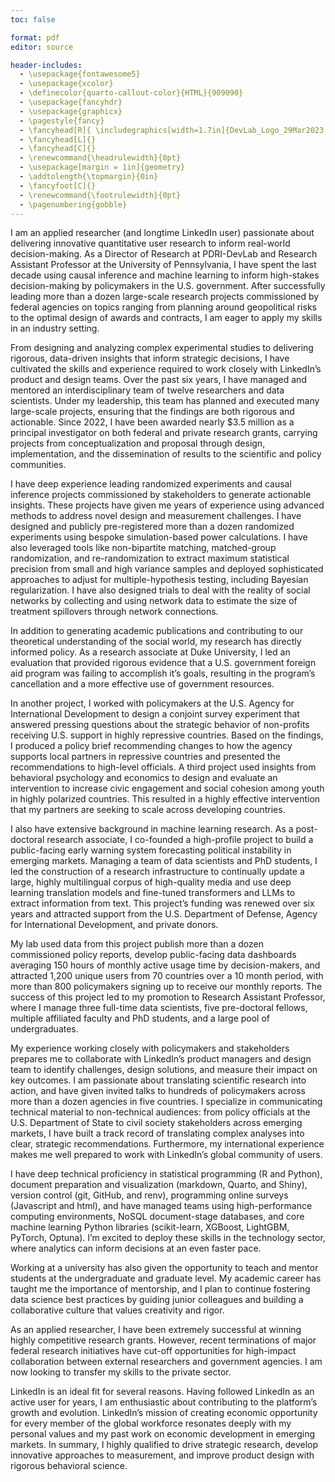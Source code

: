 ```yaml
---
toc: false

format: pdf
editor: source

header-includes:
  - \usepackage{fontawesome5}
  - \usepackage{xcolor}
  - \definecolor{quarto-callout-color}{HTML}{909090}
  - \usepackage{fancyhdr}
  - \usepackage{graphicx}
  - \pagestyle{fancy}
  - \fancyhead[R]{ \includegraphics[width=1.7in]{DevLab_Logo_29Mar2023.png}}
  - \fancyhead[L]{}
  - \fancyhead[C]{}
  - \renewcommand{\headrulewidth}{0pt}
  - \usepackage[margin = 1in]{geometry} 
  - \addtolength{\topmargin}{0in}
  - \fancyfoot[C]{}
  - \renewcommand{\footrulewidth}{0pt}
  - \pagenumbering{gobble}
---
```



\begin{flushleft}
Jeremy Springman, PhD\\
Director of Research, PDRI-DevLab\\
Research Assistant Professor, University of Pennsylvania\\
\url{jrspringman.github.io}
\end{flushleft}

I am an applied researcher (and longtime LinkedIn user) passionate about delivering innovative quantitative user research to inform real-world decision-making. As a Director of Research at PDRI-DevLab and Research Assistant Professor at the University of Pennsylvania, I have spent the last decade using causal inference and machine learning to inform high-stakes decision-making by policymakers in the U.S. government. After successfully leading more than a dozen large-scale research projects commissioned by federal agencies on topics ranging from planning around geopolitical risks to the optimal design of awards and contracts, I am eager to apply my skills in an industry setting.


From designing and analyzing complex experimental studies to delivering rigorous, data-driven insights that inform strategic decisions, I have cultivated the skills and experience required to work closely with LinkedIn's product and design teams. Over the past six years, I have managed and mentored an interdisciplinary team of twelve researchers and data scientists. Under my leadership, this team has planned and executed many large-scale projects, ensuring that the findings are both rigorous and actionable. Since 2022, I have been awarded nearly \$3.5 million as a principal investigator on both federal and private research grants, carrying projects from conceptualization and proposal through design, implementation, and the dissemination of results to the scientific and policy communities. 

I have deep experience leading randomized experiments and causal inference projects commissioned by stakeholders to generate actionable insights. These projects have given me years of experience using advanced methods to address novel design and measurement challenges. I have designed and publicly pre-registered more than a dozen randomized experiments using bespoke simulation-based power calculations. I have also leveraged tools like non-bipartite matching, matched-group randomization, and re-randomization to extract maximum statistical precision from small and high variance samples and deployed sophisticated approaches to adjust for multiple-hypothesis testing, including Bayesian regularization. I have also designed trials to deal with the reality of social networks by collecting and using network data to estimate the size of treatment spillovers through network connections.

In addition to generating academic publications and contributing to our theoretical understanding of the social world, my research has directly informed policy. As a research associate at Duke University, I led an evaluation that provided rigorous evidence that a U.S. government foreign aid program was failing to accomplish it's goals, resulting in the program's cancellation and a more effective use of government resources. 

In another project, I worked with policymakers at the U.S. Agency for International Development to design a conjoint survey experiment that answered pressing questions about the strategic behavior of non-profits receiving U.S. support in highly repressive countries. Based on the findings, I produced a policy brief recommending changes to how the agency supports local partners in repressive countries and presented the recommendations to high-level officials. A third project used insights from behavioral psychology and economics to design and evaluate an intervention to increase civic engagement and social cohesion among youth in highly polarized countries. This resulted in a highly effective intervention that my partners are seeking to scale across developing countries.

I also have extensive background in machine learning research. As a post-doctoral research associate, I co-founded a high-profile project to build a public-facing early warning system forecasting political instability in emerging markets. Managing a team of data scientists and PhD students, I led the construction of a research infrastructure to continually update a large, highly multilingual corpus of high-quality media and use deep learning translation models and fine-tuned transformers and LLMs to extract information from text. This project's funding was renewed over six years and attracted support from the U.S. Department of Defense, Agency for International Development, and private donors.

My lab used data from this project publish more than a dozen commissioned policy reports, develop public-facing data dashboards averaging 150 hours of monthly active usage time by decision-makers, and attracted 1,200 unique users from 70 countries over a 10 month period, with more than 800 policymakers signing up to receive our monthly reports. The success of this project led to my promotion to Research Assistant Professor, where I manage three full-time data scientists, five pre-doctoral fellows, multiple affiliated faculty and PhD students, and a large pool of undergraduates. 

My experience working closely with policymakers and stakeholders prepares me to collaborate with LinkedIn's product managers and design team to identify challenges, design solutions, and measure their impact on key outcomes. I am passionate about translating scientific research into action, and have given invited talks to hundreds of policymakers across more than a dozen agencies in five countries. I specialize in communicating technical material to non-technical audiences: from policy officials at the U.S. Department of State to civil society stakeholders across emerging markets, I have built a track record of translating complex analyses into clear, strategic recommendations. Furthermore, my international experience makes me well prepared to work with LinkedIn's global community of users.


I have deep technical proficiency in statistical programming (R and Python), document preparation and visualization (markdown, Quarto, and Shiny), version control (git, GitHub, and renv), programming online surveys (Javascript and html), and have managed teams using high-performance computing environments, NoSQL document-stage databases, and core machine learning Python libraries (scikit-learn, XGBoost, LightGBM, PyTorch, Optuna). I'm excited to deploy these skills in the technology sector, where analytics can inform decisions at an even faster pace.

Working at a university has also given the opportunity to teach and mentor students at the undergraduate and graduate level. My academic career has taught me the importance of mentorship, and I plan to continue fostering data science best practices by guiding junior colleagues and building a collaborative culture that values creativity and rigor. 

As an applied researcher, I have been extremely successful at winning highly competitive research grants. However, recent terminations of major federal research initiatives have cut-off opportunities for high-impact collaboration between external researchers and government agencies. I am now looking to transfer my skills to the private sector. 

LinkedIn is an ideal fit for several reasons. Having followed LinkedIn as an active user for years, I am enthusiastic about contributing to the platform’s growth and evolution. LinkedIn's mission of creating economic opportunity for every member of the global workforce resonates deeply with my personal values and my past work on economic development in emerging markets. In summary, I highly qualified to drive strategic research, develop innovative approaches to measurement, and improve product design with rigorous behavioral science.





